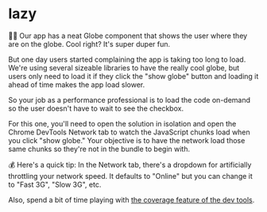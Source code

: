 # lazy

<EpicVideo url="https://www.epicreact.dev/workshops/react-performance/lazy" />

👨‍💼 Our app has a neat Globe component that shows the user where they are on the
globe. Cool right? It's super duper fun.

But one day users started complaining the app is taking too long to load. We're
using several sizeable libraries to have the really cool globe, but users only
need to load it if they click the "show globe" button and loading it ahead of
time makes the app load slower.

So your job as a performance professional is to load the code on-demand so the
user doesn't have to wait to see the checkbox.

For this one, you'll need to open the solution in isolation and open the Chrome
DevTools Network tab to watch the JavaScript chunks load when you click "show
globe." Your objective is to have the network load those same chunks so they're
not in the bundle to begin with.

💰 Here's a quick tip: In the Network tab, there's a dropdown for artificially
throttling your network speed. It defaults to "Online" but you can change it to
"Fast 3G", "Slow 3G", etc.

Also, spend a bit of time playing with
[the coverage feature of the dev tools](https://developer.chrome.com/docs/devtools/coverage).
